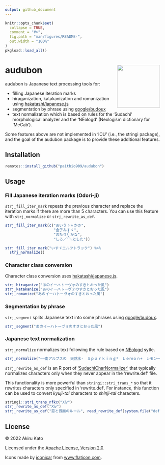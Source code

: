 ```yaml
---
output: github_document
---
```


<!-- README.md is generated from README.Rmd. Please edit that file -->

```r
knitr::opts_chunk$set(
  collapse = TRUE,
  comment = "#>",
  fig.path = "man/figures/README-",
  out.width = "100%"
)
pkgload::load_all()
```

# audubon <a href='https://paithiov909.github.io/audubon'><img src='man/figures/logo.png' align="right" height="139" /></a>

<!-- badges: start -->
<!-- badges: end -->

audubon is Japanese text processing tools for:

- filling Japanese iteration marks
- hiraganization, katakanization and romanization using [hakatashi/japanese.js](https://github.com/hakatashi/japanese.js)
- segmentation by phrase using [google/budoux](https://github.com/google/budoux)
- text normalization which is based on rules for the 'Sudachi' morphological analyzer and the 'NEologd' (Neologism dictionary for 'MeCab').

Some features above are not implemented in 'ICU' (i.e., the stringi package), and the goal of the audubon package is to provide these additional features.

## Installation

```r
remotes::install_github("paithio909/audubon")
```

## Usage

### Fill Japanese iteration marks (Odori-ji)

`strj_fill_iter_mark` repeats the previous character and replace the iteration marks if there are more than 5 characters.
You can use this feature with `strj_normalize` or `strj_rewrite_as_def`.

```r
strj_fill_iter_mark(c("あいうゝ〃かき",
                      "金子みすゞ",
                      "のたり〳〵かな",
                      "しろ／″＼とした"))

strj_fill_iter_mark("いすゞエルフトラック") %>%
  strj_normalize()
```

### Character class conversion

Character class conversion uses [hakatashi/japanese.js](https://github.com/hakatashi/japanese.js).

```r
strj_hiraganize("あのイーハトーヴォのすきとおった風")
strj_katakanize("あのイーハトーヴォのすきとおった風")
strj_romanize("あのイーハトーヴォのすきとおった風")
```

### Segmentation by phrase

`strj_segment` splits Japanese text into some phrases using [google/budoux](https://github.com/google/budoux).

```r
strj_segment("あのイーハトーヴォのすきとおった風")
```

### Japanese text normalization

`strj_normalize` normalizes text following the rule based on [NEologd](https://github.com/neologd/mecab-ipadic-neologd/wiki/Regexp.ja) sytle.

```r
strj_normalize("――南アルプスの　天然水-　Ｓｐａｒｋｉｎｇ*　Ｌｅｍｏｎ+　レモン一絞り")
```

`strj_rewrite_as_def` is an R port of ['SudachiCharNormalizer'](https://gist.github.com/sorami/bde9d441a147e0fc2e6e5fdd83f4f770) that typically normalizes characters only when they never appear in the 'rewrite.def' file.

This functionality is more powerful than `stringi::stri_trans_*` so that it rewrites characters only specified in 'rewrite.def'. For instance, this function can be used to convert _kyuji-tai_ characters to _shinji-tai_ characters.

```r
stringi::stri_trans_nfkc("Ⅹⅳ")
strj_rewrite_as_def("Ⅹⅳ")
strj_rewrite_as_def("惡と假面のルール", read_rewrite_def(system.file("def/kyuji.def", package = "audubon")))
```

## License

&copy; 2022 Akiru Kato

Licensed under the [Apache License, Version 2.0](http://www.apache.org/licenses/LICENSE-2.0.html).

Icons made by [iconixar](https://www.flaticon.com/authors/iconixar) from [www.flaticon.com](https://www.flaticon.com/).
